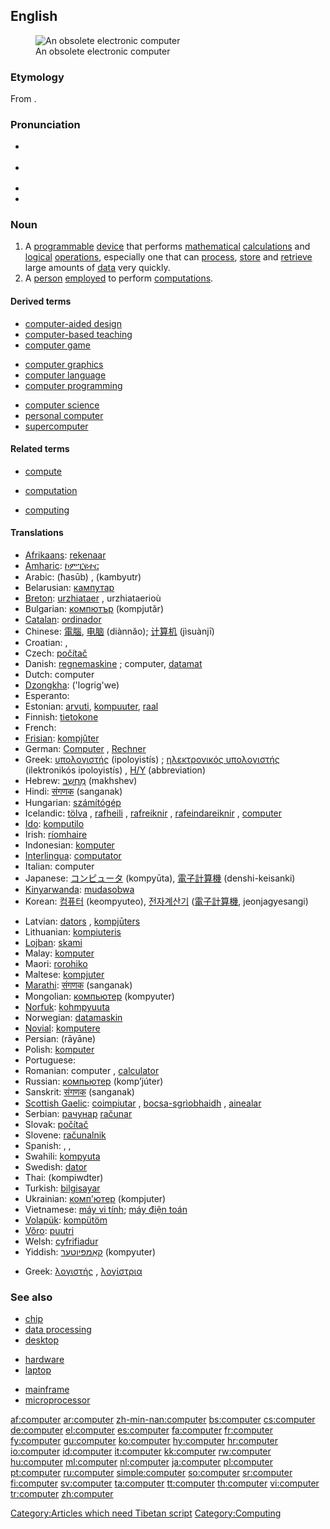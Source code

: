 {{wikipedia}}
==English==
[[Image:Science museum 025 adjusted.jpg|thumb|An obsolete electronic computer]]

===Etymology===
From {{L.}} {{term|computo|computāre|to compute, sum up}}.

===Pronunciation===
* {{a|RP}} {{IPA|/kəmˈpjuːtə/}}
* {{a|US}} {{IPA|/kəmˈpjuːtɚ/}}
* {{audio|en-us-computer.ogg|Audio (US)}}
* {{rhymes|uːtə(r)}}

===Noun===
{{en-noun}}

# A [[programmable]] [[device]] that performs [[mathematical]] [[calculation]]s and [[logical]] [[operation]]s, especially one that can [[process]], [[store]] and [[retrieve]] large amounts of [[data]] very quickly.
# A [[person]] [[employ]]ed to perform [[computation]]s.

====Derived terms====
{{rel-top3|Derived terms}}
* [[computer-aided design]]
* [[computer-based teaching]]
* [[computer game]]
{{rel-mid3}}
* [[computer graphics]]
* [[computer language]]
* [[computer programming]]
{{rel-mid3}}
* [[computer science]]
* [[personal computer]]
* [[supercomputer]]
{{rel-bottom}}

====Related terms====
{{rel-top3}}
* [[compute]]
{{rel-mid3}}
* [[computation]]
{{rel-mid3}}
* [[computing]]
{{rel-bottom}}

====Translations====
{{rfv|Mongolian doesn’t have gender — is this translation right or just a cut-and-paste from Russian?}}
{{trans-top|A programmable device}}
*[[Afrikaans]]: [[rekenaar]]
*[[Amharic]]: [[ኮምፒዩተር]]
*Arabic: {{ARchar|[[حاسوب]]}} (ħasūb) {{m}}, {{ARchar|[[كمبيوتر]]}} (kambyutr) {{m}}
*Belarusian: [[кампутар]]
*[[Breton]]: [[urzhiataer]] {{m}}, urzhiataerioù {{p}}
*Bulgarian: [[компютър]] (kompjutǎr) {{m}}
*[[Catalan]]: [[ordinador]] {{m}}
*Chinese: [[電腦]], [[电脑]] (diànnǎo); [[计算机]] (jìsuànjī)
*Croatian: {{t-|hr|računalo|n}}, {{t-|hr|kompjutor|m}}
*Czech: [[počítač]] {{m}}
*Danish: [[regnemaskine]] {{c}}; computer, [[datamat]] {{c}}
*Dutch: computer {{m}}
*[[Dzongkha]]: ('logrig'we)
*Esperanto: {{t|eo|komputilo}}
*Estonian: [[arvuti]], [[kompuuter]], [[raal]]
*Finnish: [[tietokone]]
*French: {{t|fr|ordinateur|m}}
*[[Frisian]]: [[kompjûter]] {{m}}
*German: [[Computer]] {{m}}, [[Rechner]] {{m}}
*Greek: [[υπολογιστής]] (ipoloyistís) {{m}}; [[ηλεκτρονικός υπολογιστής]] (ilektronikós ipoloyistís) {{m}}, [[Η/Υ]] (abbreviation)
*Hebrew: [[מחשב|מַחְשֵב]] (makhshev) {{m}}
*Hindi: [[संगणक]] (sanganak) {{g|Hindi}}
*Hungarian: [[számítógép]]
*Icelandic: [[tölva]] {{f}}, [[rafheili]] {{m}} {{italbrac|obsolete}}, [[rafreiknir]] {{m}} {{italbrac|obsolete}}, [[rafeindareiknir]] {{m}} {{italbrac|obsolete}}, [[#Icelandic|computer]] {{f}} {{italbrac|obsolete}}
*[[Ido]]: [[komputilo]]
*Irish: [[ríomhaire]] {{m}}
*Indonesian: [[komputer]]
*[[Interlingua]]: [[computator]]
*Italian: computer {{m}}
*Japanese: [[コンピュータ]] (kompyūta), [[電子計算機]] (denshi-keisanki)
*[[Kinyarwanda]]: [[mudasobwa]]
*Korean: [[컴퓨터]] (keompyuteo), [[전자계산기]] ([[電子計算機]], jeonjagyesangi)
{{trans-mid}}
*Latvian: [[dators]] {{m}}, [[kompjūters]] {{m}}
*Lithuanian: [[kompiuteris]] {{m}}
*[[Lojban]]: [[skami]]
*Malay: [[komputer]]
*Maori: [[rorohiko]]
*Maltese: [[kompjuter]] {{m}}
*[[Marathi]]: [[संगणक]] (sanganak)
*Mongolian: [[компьютер]] (kompyuter) {{m}}
*[[Norfuk]]: [[kohmpyuuta]]
*Norwegian: [[datamaskin]] {{m}}
*[[Novial]]: [[komputere]]
*Persian: {{FAchar|[[رایانه|رایانِه]]}} (rāyāne)
*Polish: [[komputer]] {{m}}
*Portuguese: {{t|pt|computador|m}}
*Romanian: computer {{n}}, [[calculator]] {{n}}
*Russian: [[компьютер]] (komp’júter) {{m}}
*Sanskrit: [[संगणक]] (sanganak)
*[[Scottish Gaelic]]: [[coimpiutar]] {{m}}, [[bocsa-sgrìobhaidh]] {{m}}, [[ainealar]] {{m}}
*Serbian: [[рачунар]] {{m}} [[računar]] {{m}}
*Slovak: [[počítač]] {{m}}
*Slovene: [[računalnik]] {{m}}
*Spanish: {{qualifier|Chile|Colombia}} {{t|es|computador|m}}, {{qualifier|Latin America}} {{t|es|computadora|f}}, {{italbrac|Spain}} {{t|es|ordenador|m}}
*Swahili: [[kompyuta]] {{italbrac|noun 9/10}}
*Swedish: [[dator]] {{c}}
*Thai: {{THchar|[[คอมพิวเตอร์]]}} (kompiwdter)
*Turkish: [[bilgisayar]]
*Ukrainian: [[комп'ютер]] (kompjuter) {{m}}
*Vietnamese: [[máy vi tính]]; [[máy điện toán]]
*[[Volapük]]: [[kompütöm]]
*[[Võro]]: [[puutri]]
*Welsh: [[cyfrifiadur]] {{m}}
*Yiddish: [[קאָמפּיוטער]] (kompyuter) {{m}}
{{trans-bottom}}

{{trans-top|A person employed to perform computations}}
*Greek: [[λογιστής]] {{italbrac|logistis}} {{m}}, [[λογίστρια]] {{italbrac|logistria}} {{f}}
{{trans-mid}}
{{trans-bottom}}

===See also===
{{rel-top3|See also}}
*[[chip]]
*[[data processing]]
*[[desktop]]
{{rel-mid3}}
*[[hardware]]
*[[laptop]]
{{rel-mid3}}
*[[mainframe]]
*[[microprocessor]]
{{rel-bottom}}

[[Category:Articles which need Tibetan script]]
[[Category:Computing]]

[[af:computer]]
[[ar:computer]]
[[zh-min-nan:computer]]
[[bs:computer]]
[[cs:computer]]
[[de:computer]]
[[el:computer]]
[[es:computer]]
[[fa:computer]]
[[fr:computer]]
[[fy:computer]]
[[gu:computer]]
[[ko:computer]]
[[hy:computer]]
[[hr:computer]]
[[io:computer]]
[[id:computer]]
[[it:computer]]
[[kk:computer]]
[[rw:computer]]
[[hu:computer]]
[[ml:computer]]
[[nl:computer]]
[[ja:computer]]
[[pl:computer]]
[[pt:computer]]
[[ru:computer]]
[[simple:computer]]
[[so:computer]]
[[sr:computer]]
[[fi:computer]]
[[sv:computer]]
[[ta:computer]]
[[tt:computer]]
[[th:computer]]
[[vi:computer]]
[[tr:computer]]
[[zh:computer]]